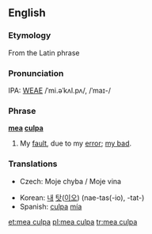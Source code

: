 {{wikipediapar|Mea Culpa}}
==English==

===Etymology===
From the Latin phrase

===Pronunciation===
IPA: [[WEAE]] /ˈmi.əˈkʌl.pʌ/, /ˈmaɪ-/

===Phrase===
'''[[mea]] [[culpa]]'''
# My [[fault]], due to my [[error]]; [[my bad]].

===Translations===
{{top}}
*Czech: Moje chyba / Moje vina
{{mid}}
*Korean: [[내]] [[탓]]([[이오]]) (nae-tas(-io), -tat-)  
*Spanish: [[culpa]] [[mía]]
{{bottom}}

[[et:mea culpa]]
[[pl:mea culpa]]
[[tr:mea culpa]]